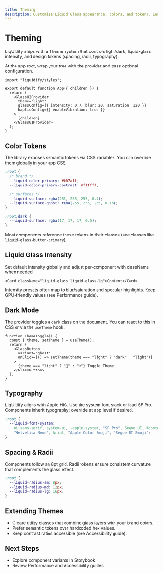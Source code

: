 ```yaml
---
title: Theming
description: Customize Liquid Glass appearance, colors, and tokens. Learn how ThemeProvider and design tokens work together.
---
```


# Theming

LiqUIdify ships with a Theme system that controls light/dark, liquid-glass intensity, and design tokens (spacing, radii, typography).

At the app root, wrap your tree with the provider and pass optional configuration.

```tsx
import "liquidify/styles";

export default function App({ children }) {
  return (
    <GlassUIProvider
      theme="light"
      glassConfig={{ intensity: 0.7, blur: 20, saturation: 120 }}
      hapticConfig={{ enableVibration: true }}
    >
      {children}
    </GlassUIProvider>
  );
}
```

## Color Tokens

The library exposes semantic tokens via CSS variables. You can override them globally in your app CSS.

```css
:root {
  /* brand */
  --liquid-color-primary: #007aff;
  --liquid-color-primary-contrast: #ffffff;

  /* surfaces */
  --liquid-surface: rgba(255, 255, 255, 0.7);
  --liquid-surface-ghost: rgba(255, 255, 255, 0.15);
}

:root.dark {
  --liquid-surface: rgba(17, 17, 17, 0.5);
}
```

Most components reference these tokens in their classes (see classes like `liquid-glass-button-primary`).

## Liquid Glass Intensity

Set default intensity globally and adjust per‑component with className when needed.

```tsx
<Card className="liquid-glass liquid-glass-lg">Content</Card>
```

Intensity presets often map to blur/saturation and specular highlights. Keep GPU-friendly values (see Performance guide).

## Dark Mode

The provider toggles a `dark` class on the document. You can react to this in CSS or via the `useTheme` hook.

```tsx
function ThemeToggle() {
  const { theme, setTheme } = useTheme();
  return (
    <GlassButton
      variant="ghost"
      onClick={() => setTheme(theme === "light" ? "dark" : "light")}
    >
      {theme === "light" ? "🌙" : "☀️"} Toggle Theme
    </GlassButton>
  );
}
```

## Typography

LiqUIdify aligns with Apple HIG. Use the system font stack or load SF Pro. Components inherit typography; override at app level if desired.

```css
:root {
  --liquid-font-system:
    ui-sans-serif, system-ui, -apple-system, "SF Pro", Segoe UI, Roboto,
    "Helvetica Neue", Arial, "Apple Color Emoji", "Segoe UI Emoji";
}
```

## Spacing & Radii

Components follow an 8pt grid. Radii tokens ensure consistent curvature that complements the glass effect.

```css
:root {
  --liquid-radius-sm: 8px;
  --liquid-radius-md: 12px;
  --liquid-radius-lg: 16px;
}
```

## Extending Themes

- Create utility classes that combine glass layers with your brand colors.
- Prefer semantic tokens over hardcoded hex values.
- Keep contrast ratios accessible (see Accessibility guide).

## Next Steps

- Explore component variants in Storybook
- Review Performance and Accessibility guides

